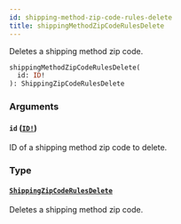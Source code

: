 ```yaml
---
id: shipping-method-zip-code-rules-delete
title: shippingMethodZipCodeRulesDelete
---
```


Deletes a shipping method zip code.

```graphql
shippingMethodZipCodeRulesDelete(
  id: ID!
): ShippingZipCodeRulesDelete

```

### Arguments

#### `id` ([`ID!`](/api-reference/scalars/id.mdx))

ID of a shipping method zip code to delete.

### Type

#### [`ShippingZipCodeRulesDelete`](/api-reference/objects/shipping-zip-code-rules-delete.mdx)

Deletes a shipping method zip code.
